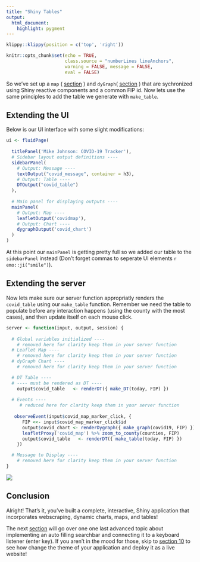 ```yaml
---
title: "Shiny Tables"
output: 
  html_document:
    highlight: pygment
---
```


```r
klippy::klippy(position = c('top', 'right'))
```

```r
knitr::opts_chunk$set(echo = TRUE, 
                      class.source = "numberLines lineAnchors",
                      warning = FALSE, message = FALSE,
                      eval = FALSE)
```

So we've set up a `map` ( [section](06_shiny_maps.html) ) and `dyGraph`( [section](07_shiny_graphs.html) ) that are sychronized using Shiny reactive components and a common FIP id. Now lets use the same principles to add the table we generate with `make_table`. 

## Extending the UI

Below is our UI interface with some slight modifications:

```r
ui <- fluidPage(
  
  titlePanel('Mike Johnson: COVID-19 Tracker'),
  # Sidebar layout output definitions ----
  sidebarPanel(
    # Output: Message ----
    textOutput("covid_message", container = h3),
    # Output: Table ----
    DTOutput("covid_table")
  ),
  
  # Main panel for displaying outputs ----
  mainPanel(
    # Output: Map ----
    leafletOutput('covidmap'),
    # Output: Chart ----
    dygraphOutput('covid_chart')
  )
)
```

At this point our `mainPanel` is getting pretty full so we added our table to the `sidebarPanel`  instead (Don't forget commas to seperate UI elements `r emo::ji("smile")`). 

## Extending the server

Now lets make sure our server function appropriatly renders the `covid_table` using our `make_table` function. Remember we need the table to populate before any interaction happens (using the county with the most cases), and then update itself on each mouse click.

```r
server <- function(input, output, session) {
  
  # Global variables initialized ----
    # removed here for clarity keep them in your server function
  # Leaflet Map ----
    # removed here for clarity keep them in your server function
  # dyGraph Chart ----
    # removed here for clarity keep them in your server function

  # DT Table ----
  # ---- must be rendered as DT ----
    output$covid_table   <- renderDT({ make_DT(today, FIP) })
  
  # Events ----
     # reduced here for clarity keep them in your server function
  
   observeEvent(input$covid_map_marker_click, {
      FIP <<- input$covid_map_marker_click$id
      output$covid_chart <- renderDygraph({ make_graph(covid19, FIP) })
      leafletProxy('covid_map') %>% zoom_to_county(counties, FIP)
      output$covid_table   <- renderDT({ make_table(today, FIP) })
    })

  # Message to Display ----
    # removed here for clarity keep them in your server function
}
```

![](figures/final-shiny.gif)

## Conclusion

Alright! That's it, you've built a complete, interactive, Shiny application that incorporates webscraping, dynamic charts, maps, and tables! 

The next [section](09_autocomplete_window.html) will go over one one last advanced topic about implementing an auto filling searchbar and connecting it to a keyboard listener (enter key). If you aren't in the mood for those, skip to [section 10](10_publish.html) to see how change the theme of your application and  deploy it as a live website!



